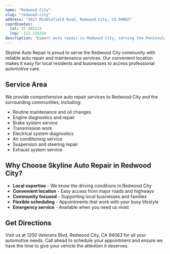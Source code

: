 ```yaml
---
name: "Redwood City"
slug: "redwood-city"
address: "1017 Middlefield Road, Redwood City, CA 94063"
coordinates:
  lat: 37.485215
  lng: -122.236354
description: "Expert auto repair in Redwood City, serving the Peninsula and beyond."
---
```


Skyline Auto Repair is proud to serve the Redwood City community with reliable auto repair and maintenance services. Our convenient location makes it easy for local residents and businesses to access professional automotive care.

## Service Area

We provide comprehensive auto repair services to Redwood City and the surrounding communities, including:

- Routine maintenance and oil changes
- Engine diagnostics and repair
- Brake system service
- Transmission work
- Electrical system diagnostics
- Air conditioning service
- Suspension and steering repair
- Exhaust system service

## Why Choose Skyline Auto Repair in Redwood City?

- **Local expertise** - We know the driving conditions in Redwood City
- **Convenient location** - Easy access from major roads and highways
- **Community focused** - Supporting local businesses and families
- **Flexible scheduling** - Appointments that work with your busy lifestyle
- **Emergency service** - Available when you need us most

## Get Directions

Visit us at 1200 Veterans Blvd, Redwood City, CA 94063 for all your automotive needs. Call ahead to schedule your appointment and ensure we have the time to give your vehicle the attention it deserves.
